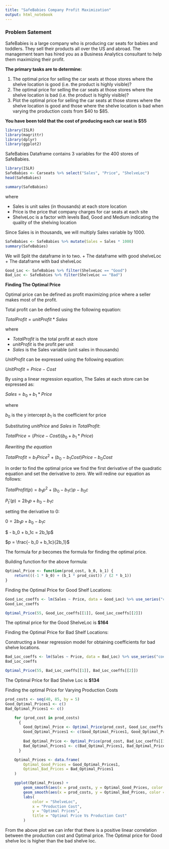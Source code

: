 ---
title: "SafeBabies Company Profit Maximization"
output: html_notebook
---

### Problem Satement

SafeBabies is a large company who is producing car seats for babies and toddlers. They sell their products all over the US and abroad. The management team has hired you as a Business Analytics consultant to help them maximizing their profit.

**The primary tasks are to determine:**

1. The optimal price for selling the car seats at those stores where the shelve location is good (i.e. the product is highly visible)?
2. The optimal price for selling the car seats at those stores where the shelve location is bad (i.e. the product is highly visible)?
3. Plot the optimal price for selling the car seats at those stores where the shelve location is good and those where the shelve location is bad when varying the production costs from \$40 to \$85.

**You have been told that the cost of producing each car seat is $55**

```{r}
library(ISLR)
library(magrittr)
library(dplyr)
library(ggplot2)
```

SafeBabies Dataframe contains 3 variables for the 400 stores of SafeBabies.
```{r}
library(ISLR)
SafeBabies <- Carseats %>% select("Sales", "Price", "ShelveLoc")
head(SafeBabies)
```

```{r}
summary(SafeBabies)
```
where

  + Sales is unit sales (in thousands) at each store location
  + Price is the price that company charges for car seats at each site
  + ShelveLoc is a factor with levels Bad, Good and Medium indicating the quality of the shelving location

Since Sales is in thousands, we will multiply Sales variable by 1000.
```{r}
SafeBabies <- SafeBabies %>% mutate(Sales = Sales * 1000)
summary(SafeBabies)
```
We will Split the dataframe in to two.
 + The dataframe with good shelveLoc
 + The dataframe with bad shelveLoc
```{r}
Good_Loc <- SafeBabies %>% filter(ShelveLoc == "Good")
Bad_Loc <- SafeBabies %>% filter(ShelveLoc == "Bad")
```
**Finding The Optimal Price**

Optimal price can be defined as profit maximizing price where a seller makes most of the profit.

Total profit can be defined using the following equation:

$TotalProfit = unitProfit  * Sales$

where

 + $TotalProfit$ is the total profit at each store
 + $unitProfit$ is the profit per unit
 + $Sales$ is the Sales variable (unit sales in thousands)

$UnitProfit$ can be expressed using the following equation:

$UnitProfit = Price - Cost$

By using a linear regression equation, The Sales at each store can be expressed as:

$Sales = b_0 + b_1*Price$

where

$b_0$ is the y intercept
$b_1$ is the coefficient for price

Substituting $unitPrice$ and $Sales$ in $TotalProfit$:

$TotalPrice = (Price - Cost)(b_0 + b_1*Price)$

*Rewriting the equation*

$TotalProfit = b_1Price^2 + (b_0 - b_1Cost)Price - b_0Cost$


In order to find the optimal price we find the first derivative of the quadratic equation and set the derivative to zero. We will redine our equation as follows:

$TotalProfit(p) = b_1p^2 + (b_0 - b_1c)p - b_0c$

$P_t'(p) = 2b_1p + b_0 - b_1c$

setting the derivative to 0:

$0 = 2b_1p + b_0 - b_1c$

$ - b_0 + b_1c = 2b_1p$

$p =  \frac{- b_0 + b_1c}{2b_1}$

The formula for $p$ becomes the formula for finding the optimal price.

Building function for the above formula:
```{r}
Optimal_Price <- function(prod_cost, b_0, b_1) {
    return(((-1 * b_0) + (b_1 * prod_cost)) / (2 * b_1))
}
```

Finding the Optimal Price for Good Shelf Locations: 
```{r}
Good_Loc_coeffs <- lm(Sales ~ Price, data = Good_Loc) %>% use_series("coefficients")
Good_Loc_coeffs
```

```{r}
Optimal_Price(55, Good_Loc_coeffs[[1]], Good_Loc_coeffs[[2]])
```
The optimal price for the Good ShelveLoc is **$164**

Finding the Optimal Price for Bad Shelf Locations:

Constructing a linear regression model for obtaining coefficients for bad shelve locations.
```{r}
Bad_Loc_coeffs <- lm(Sales ~ Price, data = Bad_Loc) %>% use_series("coefficients")
Bad_Loc_coeffs
```

```{r}
Optimal_Price(55, Bad_Loc_coeffs[[1]], Bad_Loc_coeffs[[2]])
```
The Optimal Price for Bad Shelve Loc is **$134**

Finding the optimal Price for Varying Production Costs
```{r}
prod_costs <- seq(40, 85, by = 5)
Good_Optimal_Prices1 <- c()
Bad_Optimal_Prices1 <- c()

    for (prod_cost in prod_costs) 
      {
        Good_Optimal_Price <- Optimal_Price(prod_cost, Good_Loc_coeffs[[1]], Good_Loc_coeffs[[2]])
        Good_Optimal_Prices1 <- c(Good_Optimal_Prices1, Good_Optimal_Price)
      
        Bad_Optimal_Price <- Optimal_Price(prod_cost, Bad_Loc_coeffs[[1]], Bad_Loc_coeffs[[2]])
        Bad_Optimal_Prices1 <- c(Bad_Optimal_Prices1, Bad_Optimal_Price)
      }

    Optimal_Prices <- data.frame(
        Optimal_Good_Prices = Good_Optimal_Prices1,
        Optimal_Bad_Prices = Bad_Optimal_Prices1
    )

    ggplot(Optimal_Prices) +
        geom_smooth(aes(x = prod_costs, y = Optimal_Good_Prices, color = "Good"), method = "loess") +
        geom_smooth(aes(x = prod_costs, y = Optimal_Bad_Prices, color = "Bad"), method = "loess") +
        labs(
            color = "ShelveLoc",
            x = "Production Cost",
            y = "Optimal Prices",
            title = "Optimal Price Vs Production Cost"
        )

```
From the above plot we can infer that there is a positive linear correlation between the production cost and Optimal price. The Optimal price for Good shelve loc is higher than the bad shelve loc.

































